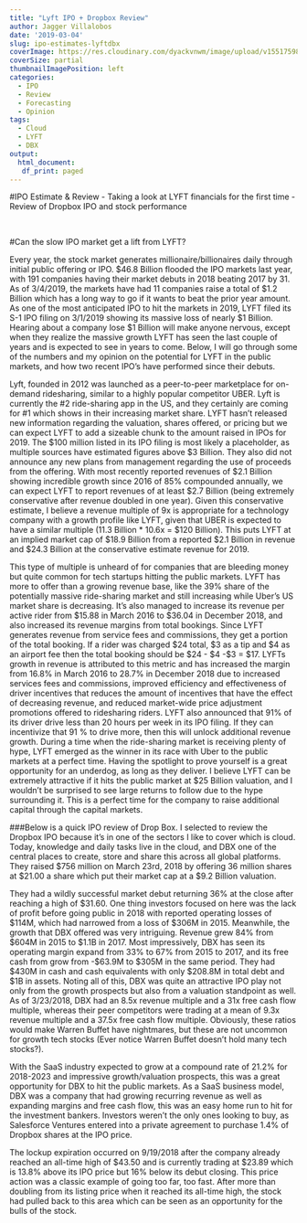 ```yaml
---
title: "Lyft IPO + Dropbox Review"
author: Jagger Villalobos
date: '2019-03-04'
slug: ipo-estimates-lyftdbx
coverImage: https://res.cloudinary.com/dyackvnwm/image/upload/v1551759832/business-growth.jpg
coverSize: partial
thumbnailImagePosition: left
categories:
  - IPO
  - Review
  - Forecasting
  - Opinion
tags:
  - Cloud
  - LYFT
  - DBX
output: 
  html_document:
   df_print: paged
---
```


#IPO Estimate & Review
- Taking a look at LYFT financials for the first time
- Review of Dropbox IPO and stock performance

<br>

#Can the slow IPO market get a lift from LYFT?

Every year, the stock market generates millionaire/billionaires daily through initial public offering or IPO. \$46.8 Billion flooded the IPO markets last year, with 191 companies having their market debuts in 2018 beating 2017 by 31. As of 3/4/2019, the markets have had 11 companies raise a total of \$1.2 Billion which has a long way to go if it wants to beat the prior year amount. As one of the most anticipated IPO to hit the markets in 2019, LYFT filed its S-1 IPO filing on 3/1/2019 showing its massive loss of nearly \$1 Billion. Hearing about a company lose $1 Billion will make anyone nervous, except when they realize the massive growth LYFT has seen the last couple of years and is expected to see in years to come. Below, I will go through some of the numbers and my opinion on the potential for LYFT in the public markets, and how two recent IPO’s have performed since their debuts.

Lyft, founded in 2012 was launched as a peer-to-peer marketplace for on-demand ridesharing, similar to a highly popular competitor UBER. Lyft is currently the #2 ride-sharing app in the US, and they certainly are coming for #1 which shows in their increasing market share. LYFT hasn’t released new information regarding the valuation, shares offered, or pricing but we can expect LYFT to add a sizeable chunk to the amount raised in IPOs for 2019. The \$100 million listed in its IPO filing is most likely a placeholder, as multiple sources have estimated figures above \$3 Billion. They also did not announce any new plans from management regarding the use of proceeds from the offering. With most recently reported revenues of \$2.1 Billion showing incredible growth since 2016 of 85% compounded annually, we can expect LYFT to report revenues of at least \$2.7 Billion (being extremely conservative after revenue doubled in one year). Given this conservative estimate, I believe a revenue multiple of 9x is appropriate for a technology company with a growth profile like LYFT, given that UBER is expected to have a similar multiple (11.3 Billion * 10.6x = \$120 Billion). This puts LYFT at an implied market cap of \$18.9 Billion from a reported \$2.1 Billion in revenue and \$24.3 Billion at the conservative estimate revenue for 2019. 


This type of multiple is unheard of for companies that are bleeding money but quite common for tech startups hitting the public markets. LYFT has more to offer than a growing revenue base, like the 39% share of the potentially massive ride-sharing market and still increasing while Uber’s US market share is decreasing. It's also managed to increase its revenue per active rider from \$15.88 in March 2016 to \$36.04 in December 2018, and also increased its revenue margins from total bookings. Since LYFT generates revenue from service fees and commissions, they get a portion of the total booking. If a rider was charged \$24 total, \$3 as a tip and \$4 as an airport fee then the total booking should be \$24 - \$4 -\$3 = \$17.  LYFTs growth in revenue is attributed to this metric and has increased the margin from 16.8% in March 2016 to 28.7% in December 2018 due to increased services fees and commissions, improved efficiency and effectiveness of driver incentives that reduces the amount of incentives that have the effect of decreasing revenue, and reduced market-wide price adjustment promotions offered to ridesharing riders. LYFT also announced that 91% of its driver drive less than 20 hours per week in its IPO filing. If they can incentivize that 91 % to drive more, then this will unlock additional revenue growth. During a time when the ride-sharing market is receiving plenty of hype, LYFT emerged as the winner in its race with Uber to the public markets at a perfect time. Having the spotlight to prove yourself is a great opportunity for an underdog, as long as they deliver. I believe LYFT can be extremely attractive if it hits the public market at \$25 Billion valuation, and I wouldn’t be surprised to see large returns to follow due to the hype surrounding it. This is a perfect time for the company to raise additional capital through the capital markets.




###Below is a quick IPO review of Drop Box.
I selected to review the Dropbox IPO because it’s in one of the sectors I like to cover which is cloud. Today, knowledge and daily tasks live in the cloud, and DBX one of the central places to create, store and share this across all global platforms. They raised \$756 million on March 23rd, 2018 by offering 36 million shares at \$21.00 a share which put their market cap at a \$9.2 Billion valuation.


They had a wildly successful market debut returning 36% at the close after reaching a high of \$31.60. One thing investors focused on here was the lack of profit before going public in 2018 with reported operating losses of \$114M, which had narrowed from a loss of \$306M in 2015. Meanwhile, the growth that DBX offered was very intriguing. Revenue grew 84% from \$604M in 2015 to \$1.1B in 2017. Most impressively, DBX has seen its operating margin expand from 33% to 67% from 2015 to 2017, and its free cash from grow from -\$63.9M to \$305M in the same period. They had \$430M in cash and cash equivalents with only \$208.8M in total debt and \$1B in assets. Noting all of this, DBX was quite an attractive IPO play not only from the growth prospects but also from a valuation standpoint as well. As of 3/23/2018, DBX had an 8.5x revenue multiple and a 31x free cash flow multiple, whereas their peer competitors were trading at a mean of 9.3x revenue multiple and a 37.5x free cash flow multiple. Obviously, these ratios would make Warren Buffet have nightmares, but these are not uncommon for growth tech stocks (Ever notice Warren Buffet doesn’t hold many tech stocks?). 

With the SaaS industry expected to grow at a compound rate of 21.2% for 2018-2023 and impressive growth/valuation prospects, this was a great opportunity for DBX to hit the public markets. As a SaaS business model, DBX was a company that had growing recurring revenue as well as expanding margins and free cash flow, this was an easy home run to hit for the investment bankers. Investors weren’t the only ones looking to buy, as Salesforce Ventures entered into a private agreement to purchase 1.4% of Dropbox shares at the IPO price.


The lockup expiration occurred on 9/19/2018 after the company already reached an all-time high of \$43.50 and is currently trading at \$23.89 which is 13.8% above its IPO price but 16% below its debut closing. This price action was a classic example of going too far, too fast. After more than doubling from its listing price when it reached its all-time high, the stock had pulled back to this area which can be seen as an opportunity for the bulls of the stock. 

